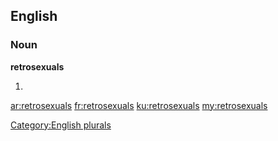 ==English==

===Noun===
'''retrosexuals'''

# {{plural of|[[retrosexual]]}}

[[Category:English plurals]]

[[ar:retrosexuals]]
[[fr:retrosexuals]]
[[ku:retrosexuals]]
[[my:retrosexuals]]